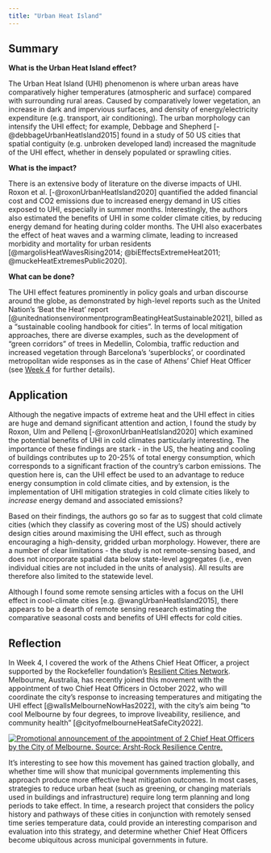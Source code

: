 ```yaml
---
title: "Urban Heat Island"
---
```


## Summary {#sec-week8summary}

**What is the Urban Heat Island effect?**

The Urban Heat Island (UHI) phenomenon is where urban areas have comparatively higher temperatures (atmospheric and surface) compared with surrounding rural areas. Caused by comparatively lower vegetation, an increase in dark and impervious surfaces, and density of energy/electricity expenditure (e.g. transport, air conditioning). The urban morphology can intensify the UHI effect; for example, Debbage and Shepherd [-@debbageUrbanHeatIsland2015] found in a study of 50 US cities that spatial contiguity (e.g. unbroken developed land) increased the magnitude of the UHI effect, whether in densely populated or sprawling cities.

**What is the impact?**

There is an extensive body of literature on the diverse impacts of UHI. Roxon et al. [-@roxonUrbanHeatIsland2020] quantified the added financial cost and CO2 emissions due to increased energy demand in US cities exposed to UHI, especially in summer months. Interestingly, the authors also estimated the benefits of UHI in some colder climate cities, by reducing energy demand for heating during colder months. The UHI also exacerbates the effect of heat waves and a warming climate, leading to increased morbidity and mortality for urban residents [@margolisHeatWavesRising2014; @biEffectsExtremeHeat2011; @muckeHeatExtremesPublic2020].

**What can be done?**

The UHI effect features prominently in policy goals and urban discourse around the globe, as demonstrated by high-level reports such as the United Nation's 'Beat the Heat' report [@unitednationsenvironmentprogramBeatingHeatSustainable2021], billed as a "sustainable cooling handbook for cities". In terms of local mitigation approaches, there are diverse examples, such as the development of "green corridors" of trees in Medellin, Colombia, traffic reduction and increased vegetation through Barcelona's 'superblocks', or coordinated metropolitan wide responses as in the case of Athens' Chief Heat Officer (see [Week 4](week4.qmd) for further details).

## Application {#sec-week8application}

Although the negative impacts of extreme heat and the UHI effect in cities are huge and demand significant attention and action, I found the study by Roxon, Ulm and Pellenq [-@roxonUrbanHeatIsland2020] which examined the potential benefits of UHI in cold climates particularly interesting. The importance of these findings are stark - in the US, the heating and cooling of buildings contributes up to 20-25% of total energy consumption, which corresponds to a significant fraction of the country's carbon emissions. The question here is, can the UHI effect be used to an advantage to reduce energy consumption in cold climate cities, and by extension, is the implementation of UHI mitigation strategies in cold climate cities likely to *increase* energy demand and associated emissions?

Based on their findings, the authors go so far as to suggest that cold climate cities (which they classify as covering most of the US) should actively design cities around maximising the UHI effect, such as through encouraging a high-density, gridded urban morphology. However, there are a number of clear limitations - the study is not remote-sensing based, and does not incorporate spatial data below state-level aggregates (i.e., even individual cities are not included in the units of analysis). All results are therefore also limited to the statewide level.

Although I found some remote sensing articles with a focus on the UHI effect in cool-climate cities [e.g. @wangUrbanHeatIsland2015], there appears to be a dearth of remote sensing research estimating the comparative seasonal costs and benefits of UHI effects for cold cities.

## Reflection {#sec-week8reflection}

In Week 4, I covered the work of the Athens Chief Heat Officer, a project supported by the Rockefeller foundation's [Resilient Cities Network](https://resilientcitiesnetwork.org/). Melbourne, Australia, has recently joined this movement with the appointment of two Chief Heat Officers in October 2022, who will coordinate the city's response to increasing temperatures and mitigating the UHI effect [@wallsMelbourneNowHas2022], with the city's aim being "to cool Melbourne by four degrees, to improve liveability, resilience, and community health" [@cityofmelbourneHeatSafeCity2022].

[![Promotional announcement of the appointment of 2 Chief Heat Officers by the City of Melbourne. Source: Arsht-Rock Resilience Centre.](img/melbourne-heat-officers.jpg)](https://twitter.com/ArshtRock)

It's interesting to see how this movement has gained traction globally, and whether time will show that municipal governments implementing this approach produce more effective heat mitigation outcomes. In most cases, strategies to reduce urban heat (such as greening, or changing materials used in buildings and infrastructure) require long term planning and long periods to take effect. In time, a research project that considers the policy history and pathways of these cities in conjunction with remotely sensed time series temperature data, could provide an interesting comparison and evaluation into this strategy, and determine whether Chief Heat Officers become ubiquitous across municipal governments in future.
